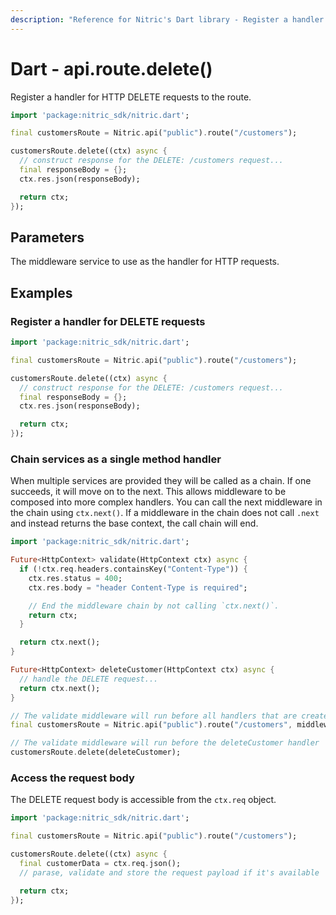 ```yaml
---
description: "Reference for Nitric's Dart library - Register a handler for HTTP DELETE requests to the route."
---
```


# Dart - api.route.delete()

Register a handler for HTTP DELETE requests to the route.

```dart
import 'package:nitric_sdk/nitric.dart';

final customersRoute = Nitric.api("public").route("/customers");

customersRoute.delete((ctx) async {
  // construct response for the DELETE: /customers request...
  final responseBody = {};
  ctx.res.json(responseBody);

  return ctx;
});
```

## Parameters

<Properties>
  <Property name="handler" required type="HttpHandler">
    The middleware service to use as the handler for HTTP requests.
  </Property>
</Properties>

## Examples

### Register a handler for DELETE requests

```dart
import 'package:nitric_sdk/nitric.dart';

final customersRoute = Nitric.api("public").route("/customers");

customersRoute.delete((ctx) async {
  // construct response for the DELETE: /customers request...
  final responseBody = {};
  ctx.res.json(responseBody);

  return ctx;
});
```

### Chain services as a single method handler

When multiple services are provided they will be called as a chain. If one succeeds, it will move on to the next. This allows middleware to be composed into more complex handlers. You can call the next middleware in the chain using `ctx.next()`. If a middleware in the chain does not call `.next` and instead returns the base context, the call chain will end.

```dart
import 'package:nitric_sdk/nitric.dart';

Future<HttpContext> validate(HttpContext ctx) async {
  if (!ctx.req.headers.containsKey("Content-Type")) {
    ctx.res.status = 400;
    ctx.res.body = "header Content-Type is required";

    // End the middleware chain by not calling `ctx.next()`.
    return ctx;
  }

  return ctx.next();
}

Future<HttpContext> deleteCustomer(HttpContext ctx) async {
  // handle the DELETE request...
  return ctx.next();
}

// The validate middleware will run before all handlers that are created using this route
final customersRoute = Nitric.api("public").route("/customers", middlewares: [validate]);

// The validate middleware will run before the deleteCustomer handler
customersRoute.delete(deleteCustomer);
```

### Access the request body

The DELETE request body is accessible from the `ctx.req` object.

```dart
import 'package:nitric_sdk/nitric.dart';

final customersRoute = Nitric.api("public").route("/customers");

customersRoute.delete((ctx) async {
  final customerData = ctx.req.json();
  // parase, validate and store the request payload if it's available

  return ctx;
});
```
